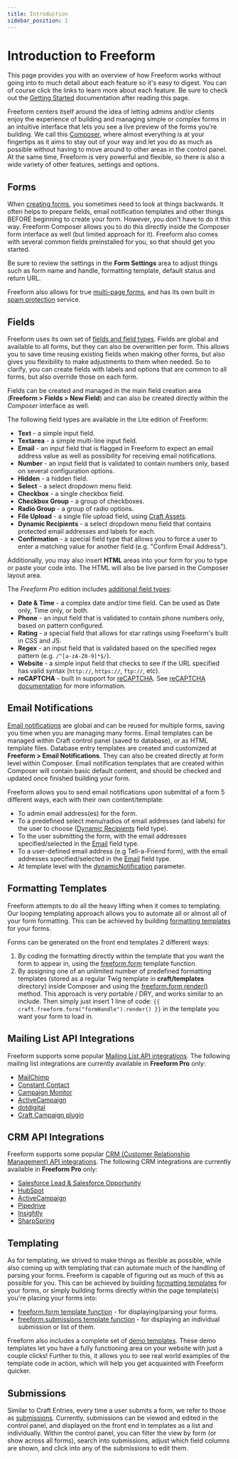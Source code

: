```yaml
---
title: Introduction
sidebar_position: 1
---
```


# Introduction to Freeform

This page provides you with an overview of how Freeform works without going into to much detail about each feature so it's easy to digest. You can of course click the links to learn more about each feature. Be sure to check out the [Getting Started](./getting-started) documentation after reading this page.

Freeform centers itself around the idea of letting admins and/or clients enjoy the experience of building and managing simple or complex forms in an intuitive interface that lets you see a live preview of the forms you're building. We call this [Composer](../forms/builder), where almost everything is at your fingertips as it aims to stay out of your way and let you do as much as possible without having to move around to other areas in the control panel. At the same time, Freeform is very powerful and flexible, so there is also a wide variety of other features, settings and options.

## Forms

When [creating forms](../forms/builder), you sometimes need to look at things backwards. It often helps to prepare fields, email notification templates and other things BEFORE beginning to create your form. However, you don't have to do it this way. Freeform Composer allows you to do this directly inside the Composer form interface as well (but limited approach for it). Freeform also comes with several common fields preinstalled for you, so that should get you started.

Be sure to review the settings in the **Form Settings** area to adjust things such as form name and handle, formatting template, default status and return URL.

Freeform also allows for true [multi-page forms](../forms/multi-page-forms), and has its own built in [spam protection](../forms/spam-protection) service.

## Fields

Freeform uses its own set of [fields and field types](../forms/fields). Fields are global and available to all forms, but they can also be overwritten per form. This allows you to save time reusing existing fields when making other forms, but also gives you flexibility to make adjustments to them when needed. So to clarify, you can create fields with labels and options that are common to all forms, but also override those on each form.

Fields can be created and managed in the main field creation area (**Freeform > Fields > New Field**) and can also be created directly within the _Composer_ interface as well.

The following field types are available in the Lite edition of Freeform:

- **Text** - a simple input field.
- **Textarea** - a simple multi-line input field.
- **Email** - an input field that is flagged in Freeform to expect an email address value as well as possibility for receiving email notifications.
- **Number** - an input field that is validated to contain numbers only, based on several configuration options.
- **Hidden** - a hidden field.
- **Select** - a select dropdown menu field.
- **Checkbox** - a single checkbox field.
- **Checkbox Group** - a group of checkboxes.
- **Radio Group** - a group of radio options.
- **File Upload** - a single file upload field, using [Craft Assets](https://docs.craftcms.com/v3/assets.html).
- **Dynamic Recipients** - a select dropdown menu field that contains protected email addresses and labels for each.
- **Confirmation** - a special field type that allows you to force a user to enter a matching value for another field (e.g. "Confirm Email Address").

Additionally, you may also insert **HTML** areas into your form for you to type or paste your code into. The HTML will also be live parsed in the Composer layout area.

The _Freeform Pro_ edition includes [additional field types](../forms/fields#pro-field-types):

- **Date & Time** - a complex date and/or time field. Can be used as Date only, Time only, or both.
- **Phone** - an input field that is validated to contain phone numbers only, based on pattern configured.
- **Rating** - a special field that allows for star ratings using Freeform's built in CSS and JS.
- **Regex** - an input field that is validated based on the specified regex pattern (e.g. `/^[a-zA-Z0-9]*$/`).
- **Website** - a simple input field that checks to see if the URL specified has valid syntax (`http://`, `https://`, `ftp://`, etc).
- **reCAPTCHA** - built in support for [reCAPTCHA](https://www.google.com/recaptcha). See [reCAPTCHA documentation](../forms/spam-protection#captchas) for more information.

## Email Notifications

[Email notifications](../forms/email-notifications) are global and can be reused for multiple forms, saving you time when you are managing many forms. Email templates can be managed within Craft control panel (saved to database), or as HTML template files. Database entry templates are created and customized at **Freeform > Email Notifications**. They can also be created directly at form level within Composer. Email notification templates that are created within Composer will contain basic default content, and should be checked and updated once finished building your form.

Freeform allows you to send email notifications upon submittal of a form 5 different ways, each with their own content/template:

- To admin email address(es) for the form.
- To a predefined select menu/radios of email addresses (and labels) for the user to choose ([Dynamic Recipients](../forms/fields#fields-dynamic-recipients) field type).
- To the user submitting the form, with the email addresses specified/selected in the [Email](../forms/fields#fields-email) field type.
- To a user-defined email address (e.g Tell-a-Friend form), with the email addresses specified/selected in the [Email](../forms/fields#fields-email) field type.
- At template level with the [dynamicNotification](../templates/queries/form#param-dynamicnotification) parameter.

## Formatting Templates

Freeform attempts to do all the heavy lifting when it comes to templating. Our looping templating approach allows you to automate all or almost all of your form formatting. This can be achieved by building [formatting templates](../templates/formatting/) for your forms.

Forms can be generated on the front end templates 2 different ways:

1. By coding the formatting directly within the template that you want the form to appear in, using the [freeform.form](../templates/queries/form/) template function.
2. By assigning one of an unlimited number of predefined formatting templates (stored as a regular Twig template in **craft/templates** directory) inside Composer and using the [freeform.form render()](../templates/queries/form.mdx#render) method. This approach is very portable / DRY, and works similar to an include. Then simply just insert 1 line of code: `{{ craft.freeform.form("formHandle").render() }}` in the template you want your form to load in.

## Mailing List API Integrations

Freeform supports some popular [Mailing List API integrations](../integrations#email-marketing). The following mailing list integrations are currently available in **Freeform Pro** only:

- [MailChimp](../integrations/mailchimp)
- [Constant Contact](../integrations/constant-contact)
- [Campaign Monitor](../integrations/campaign-monitor)
- [ActiveCampaign](../integrations/activecampaign)
- [dotdigital](../integrations/dotdigital.mdx)
- [Craft Campaign plugin](../integrations/campaign.mdx)

## CRM API Integrations

Freeform supports some popular [CRM (Customer Relationship Management) API integrations](../integrations#crm). The following CRM integrations are currently available in **Freeform Pro** only:

- [Salesforce Lead & Salesforce Opportunity](../integrations/salesforce)
- [HubSpot](../integrations/hubspot)
- [ActiveCampaign](../integrations/activecampaign)
- [Pipedrive](../integrations/pipedrive)
- [Insightly](../integrations/insightly)
- [SharpSpring](../integrations/sharpspring)

## Templating

As for templating, we strived to make things as flexible as possible, while also coming up with templating that can automate much of the handling of parsing your forms. Freeform is capable of figuring out as much of this as possible for you. This can be achieved by building [formatting templates](../templates/formatting/) for your forms, or simply building forms directly within the page template(s) you're placing your forms into:

- [freeform.form template function](../templates/queries/form/) - for displaying/parsing your forms.
- [freeform.submissions template function](../templates/queries/submissions/) - for displaying an individual submission or list of them.

Freeform also includes a complete set of [demo templates](../configuration/demo-templates). These demo templates let you have a fully functioning area on your website with just a couple clicks! Further to this, it allows you to see real world examples of the template code in action, which will help you get acquainted with Freeform quicker.

## Submissions

Similar to Craft Entries, every time a user submits a form, we refer to those as [submissions](../submissions/overview). Currently, submissions can be viewed and edited in the control panel, and displayed on the front end in templates as a list and individually. Within the control panel, you can filter the view by form (or show across all forms), search into submissions, adjust which field columns are shown, and click into any of the submissions to edit them.
